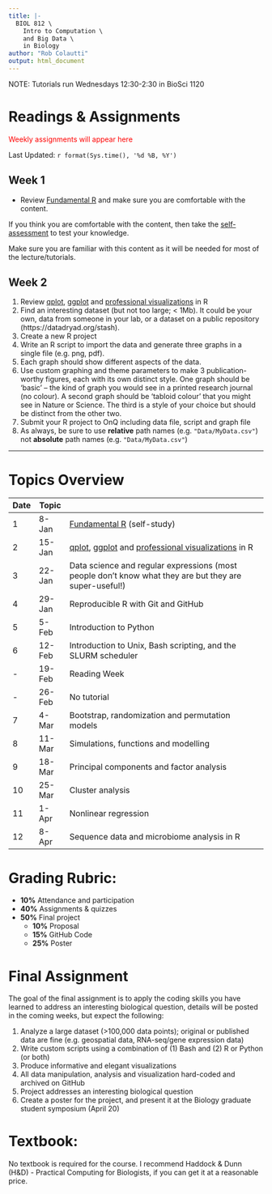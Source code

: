 ```yaml
---
title: |-
  BIOL 812 \
    Intro to Computation \
    and Big Data \
    in Biology
author: "Rob Colautti"
output: html_document
---
```


NOTE: Tutorials run Wednesdays 12:30-2:30 in BioSci 1120

# Readings & Assignments {.tabset .tabset-fade .tabset-pills} 

<span style="color:red"> Weekly assignments will appear here </span>

Last Updated:
`r format(Sys.time(), '%d %B, %Y')` 

## Week 1

  * Review [Fundamental R](https://colauttilab.github.io/RCrashCourse/1_fundamentals.html) and make sure you are comfortable with the content.

If you think you are comfortable with the content, then take the [self-assessment](https://colauttilab.github.io/RCrashCourse/1_fundamentals_test.html) to test your knowledge.

Make sure you are familiar with this content as it will be needed for most of the lecture/tutorials.

## Week 2

  1. Review [qplot](https://colauttilab.github.io/RCrashCourse/2_qplot.html), [ggplot](https://colauttilab.github.io/RCrashCourse/3_ggplot.html) and [professional visualizations](https://colauttilab.github.io/RCrashCourse/Graphics_small.pdf) in R
  2. Find an interesting dataset (but not too large; < 1Mb). It could be your own, data from someone in your lab, or a dataset on a public repository (https://datadryad.org/stash).
  3. Create a new R project
  3. Write an R script to import the data and generate three graphs in a single file (e.g. png, pdf).  
  4. Each graph should show different aspects of the data.
  5. Use custom graphing and theme parameters to make 3 publication-worthy figures, each with its own distinct style. One graph should be 'basic' -- the kind of graph you would see in a printed research journal (no colour). A second graph should be 'tabloid colour' that you might see in Nature or Science. The third is a style of your choice but should be distinct from the other two. 
  6. Submit your R project to OnQ including data file, script and graph file
  7. As always, be sure to use **relative** path names (e.g. `"Data/MyData.csv"`) not **absolute** path names (e.g. `"Data/MyData.csv"`)
  
  


***

# Topics Overview

 | Date | Topic
-----|--------|----------------------------------------------------
1 | 8-Jan | [Fundamental R](https://colauttilab.github.io/RCrashCourse/1_fundamentals_test.html) (self-study)
2 | 15-Jan | [qplot](https://colauttilab.github.io/RCrashCourse/2_qplot.html), [ggplot](https://colauttilab.github.io/RCrashCourse/3_ggplot.html) and [professional visualizations](https://colauttilab.github.io/RCrashCourse/Graphics_small.pdf) in R
3 | 22-Jan | Data science and regular expressions (most people don’t know what they are but they are super-useful!)
4 | 29-Jan | Reproducible R with Git and GitHub
5 | 5-Feb  | Introduction to Python
6 | 12-Feb | Introduction to Unix, Bash scripting, and the SLURM scheduler
- | 19-Feb | Reading Week
- | 26-Feb | No tutorial
7 | 4-Mar  | Bootstrap, randomization and permutation models
8 | 11-Mar | Simulations, functions and modelling
9 | 18-Mar | Principal components and factor analysis 
10 | 25-Mar | Cluster analysis
11 | 1-Apr |	Nonlinear regression
12 | 8-Apr  |	Sequence data and microbiome analysis in R


# Grading Rubric:

  * __10%__ Attendance and participation
  * __40%__ Assignments & quizzes
  * __50%__ Final project
    + __10%__ Proposal
    + __15%__ GitHub Code
    + __25%__ Poster
    
# Final Assignment

The goal of the final assignment is to apply the coding skills you have learned to address an interesting biological question, details will be posted in the coming weeks, but expect the following:

  1. Analyze a large dataset (>100,000 data points); original or published data are fine (e.g. geospatial data, RNA-seq/gene expression data)
  2. Write custom scripts using a combination of (1) Bash and (2) R or Python (or both)
  3. Produce informative and elegant visualizations
  4. All data manipulation, analysis and visualization hard-coded and archived on GitHub
  5. Project addresses an interesting biological question
  6. Create a poster for the project, and present it at the Biology graduate student symposium (April 20)

# Textbook:

No textbook is required for the course. I recommend Haddock & Dunn (H&D) - Practical Computing for Biologists, if you can get it at a reasonable price.
